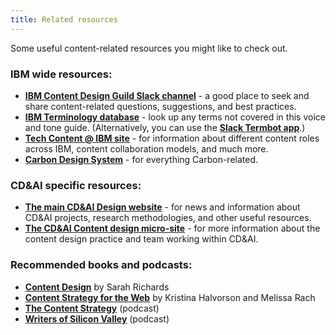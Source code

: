 ```yaml
---
title: Related resources
---
```


<PageDescription>

Some useful content-related resources you might like to check out.

</PageDescription>

### IBM wide resources:
- [**IBM Content Design Guild Slack channel**](https://ibm-studios.slack.com/archives/CAKNY6LSV) - a 
good place to seek and share content-related questions, suggestions, and best practices.
- [**IBM Terminology database**](https://w3.ibm.com/standards/terminology/cgi-bin/lookup.pl?user_group=corporate) - 
look up any terms not covered in this voice and tone guide. (Alternatively, you can use the 
[**Slack Termbot app**](https://ibm-casdesign.slack.com/archives/D0100TWM5PZ).)
- [**Tech Content @ IBM site**](https://w3.ibm.com/w3publisher/tech-content-at-ibm) - for 
information about different content roles across IBM, content collaboration models, and much more.
- [**Carbon Design System**](https://www.carbondesignsystem.com/) - for everything Carbon-related.

### CD&AI specific resources:
- [**The main CD&AI Design website**](https://cdai-design.w3ibm.mybluemix.net/) - for news and information 
about CD&AI projects, research methodologies, and other useful resources.
- [**The CD&AI Content design micro-site**](https://pages.github.ibm.com/CDandAI/content-design/) - for 
more information about the content design practice and team working within CD&AI.


### Recommended books and podcasts:
- [**Content Design**](https://contentdesign.london/book/) by Sarah Richards
- [**Content Strategy for the Web**](https://www.contentstrategy.com/content-strategy-for-the-web) 
by Kristina Halvorson and Melissa Rach
- [**The Content Strategy**](https://www.contentstrategy.com/podcast) (podcast)
- [**Writers of Silicon Valley**](https://www.writersofsiliconvalley.com/) (podcast)